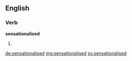 ==English==

===Verb===
'''sensationalised'''

# {{British}} {{past of|sensationalise}}

[[de:sensationalised]]
[[mg:sensationalised]]
[[sv:sensationalised]]